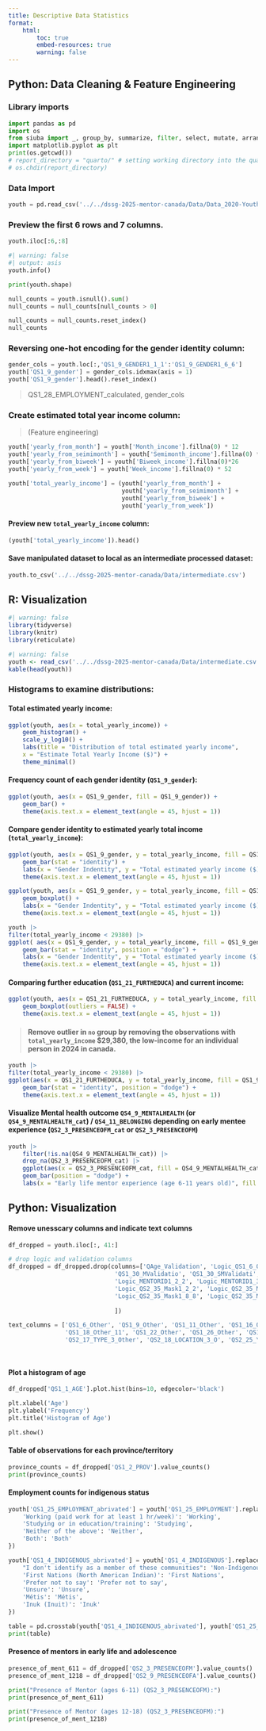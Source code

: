 ```yaml
---
title: Descriptive Data Statistics
format: 
    html:
        toc: true
        embed-resources: true
        warning: false
---
```


## Python: Data Cleaning & Feature Engineering

### Library imports

```python
import pandas as pd
import os
from siuba import _, group_by, summarize, filter, select, mutate, arrange, count
import matplotlib.pyplot as plt
print(os.getcwd()) 
# report_directory = "quarto/" # setting working directory into the quarto folder to ensure quarto/code execution consistency
# os.chdir(report_directory)
```

### Data Import

```python
youth = pd.read_csv('../../dssg-2025-mentor-canada/Data/Data_2020-Youth-Survey.csv')
```

### Preview the first 6 rows and 7 columns.

```python
youth.iloc[:6,:8]
```

```python
#| warning: false
#| output: asis
youth.info()
```

```python
print(youth.shape)

null_counts = youth.isnull().sum()
null_counts = null_counts[null_counts > 0]
```

```python
null_counts = null_counts.reset_index()
null_counts
```

### Reversing one-hot encoding for the gender identity column:

```python
gender_cols = youth.loc[:,'QS1_9_GENDER1_1_1':'QS1_9_GENDER1_6_6']
youth['QS1_9_gender'] = gender_cols.idxmax(axis = 1)
youth['QS1_9_gender'].head().reset_index()
```

> QS1_28_EMPLOYMENT_calculated, gender_cols

### Create estimated total year income column:

> (Feature engineering)

```python
youth['yearly_from_month'] = youth['Month_income'].fillna(0) * 12
youth['yearly_from_seimimonth'] = youth['Semimonth_income'].fillna(0) * 24
youth['yearly_from_biweek'] = youth['Biweek_income'].fillna(0)*26
youth['yearly_from_week'] = youth['Week_income'].fillna(0) * 52

youth['total_yearly_income'] = (youth['yearly_from_month'] +
                                youth['yearly_from_seimimonth'] + 
                                youth['yearly_from_biweek'] + 
                                youth['yearly_from_week'])

```

#### Preview new `total_yearly_income` column:

```python
(youth['total_yearly_income']).head()
```

#### Save manipulated dataset to local as an intermediate processed dataset:

```python
youth.to_csv('../../dssg-2025-mentor-canada/Data/intermediate.csv')
```

## R: Visualization

```r
#| warning: false
library(tidyverse)
library(knitr)
library(reticulate)
```

```r
#| warning: false
youth <- read_csv('../../dssg-2025-mentor-canada/Data/intermediate.csv')
kable(head(youth))
```

### **Histograms to examine distributions**:

#### Total estimated yearly income:

```r
ggplot(youth, aes(x = total_yearly_income)) +
    geom_histogram() +
    scale_y_log10() +
    labs(title = "Distribution of total estimated yearly income",
    x = "Estimate Total Yearly Income ($)") +
    theme_minimal()
```

#### Frequency count of each gender identity (`QS1_9_gender`):

```r
ggplot(youth, aes(x = QS1_9_gender, fill = QS1_9_gender)) +
    geom_bar() +
    theme(axis.text.x = element_text(angle = 45, hjust = 1))
```

#### Compare gender identity to estimated yearly total income (`total_yearly_income`):

```r
ggplot(youth, aes(x = QS1_9_gender, y = total_yearly_income, fill = QS1_9_gender)) +
    geom_bar(stat = "identity") +
    labs(x = "Gender Indentity", y = "Total estimated yearly income ($)") +
    theme(axis.text.x = element_text(angle = 45, hjust = 1))
```

```r
ggplot(youth, aes(x = QS1_9_gender, y = total_yearly_income, fill = QS1_9_gender)) +
    geom_boxplot() +
    labs(x = "Gender Indentity", y = "Total estimated yearly income ($)") +
    theme(axis.text.x = element_text(angle = 45, hjust = 1))
```

```r
youth |>
filter(total_yearly_income < 29380) |>
ggplot( aes(x = QS1_9_gender, y = total_yearly_income, fill = QS1_9_gender)) +
    geom_bar(stat = "identity", position = "dodge") +
    labs(x = "Gender Indentity", y = "Total estimated yearly income ($)") +
    theme(axis.text.x = element_text(angle = 45, hjust = 1))
```

#### Comparing further education (`QS1_21_FURTHEDUCA`) and current income:

```r
ggplot(youth, aes(x = QS1_21_FURTHEDUCA, y = total_yearly_income, fill = QS1_9_gender)) +
    geom_boxplot(outliers = FALSE) +
    theme(axis.text.x = element_text(angle = 45, hjust = 1))
```

> #### Remove outlier in `no` group by removing the observations with `total_yearly_income` \$29,380, the low-income for an individual person in 2024 in canada.

```r
youth |>
filter(total_yearly_income < 29380) |>
ggplot(aes(x = QS1_21_FURTHEDUCA, y = total_yearly_income, fill = QS1_9_gender)) +
    geom_bar(stat = "identity", position = "dodge") +
    theme(axis.text.x = element_text(angle = 45, hjust = 1))
```

#### Visualize Mental health outcome `QS4_9_MENTALHEALTH` (or `QS4_9_MENTALHEALTH_cat`) / `QS4_11_BELONGING` depending on early mentee experience (`QS2_3_PRESENCEOFM_cat` or `QS2_3_PRESENCEOFM`)

```r
youth |>
    filter(!is.na(QS4_9_MENTALHEALTH_cat)) |>
    drop_na(QS2_3_PRESENCEOFM_cat) |>
    ggplot(aes(x = QS2_3_PRESENCEOFM_cat, fill = QS4_9_MENTALHEALTH_cat)) +
    geom_bar(position = "dodge") +
    labs(x = "Early life mentor experience (age 6-11 years old)", fill = "Current Mental Health Rating")
```


## Python: Visualization

####  Remove unesscary columns and indicate text columns
```python
df_dropped = youth.iloc[:, 41:]

# drop logic and validation columns
df_dropped = df_dropped.drop(columns=['QAge_Validation', 'Logic_QS1_6_Qtext', 'Logic_Qtext', 'QS1_8_Validation', 'Logic_QS1_26_Ask', 'QS1_29_Validation', 
                              'QS1_30_MValidatio', 'QS1_30_SMValidati', 'QS1_31_BWValidati', 'QS1_32_WValidatio', 'QS2_10_Validation', 'Logic_QS2_14_Ask','Logic_MENTORID1_1_1',
                              'Logic_MENTORID1_2_2', 'Logic_MENTORID1_3_3', 'Logic_AP_QS2_23', 'Logic_QS2_27_Ask', 'Logic_QS2_34_Valid', 'Logic_QS2_35_Ask', 'Logic_QS2_35_Mask1_1_1',
                              'Logic_QS2_35_Mask1_2_2', 'Logic_QS2_35_Mask1_3_3', 'Logic_QS2_35_Mask1_4_4', 'Logic_QS2_35_Mask1_5_5', 'Logic_QS2_35_Mask1_6_6', 'Logic_QS2_35_Mask1_7_7',
                              'Logic_QS2_35_Mask1_8_8', 'Logic_QS2_35_Mask1_9_9', 'Logic_QS2_35_Mask1_10_10', 'QS4_14_Validatio', 'QS4_15_Validatio', 'QS4_19_Validatio', 'QS4_23_Validatio'
    
                              ])

text_columns = ['QS1_6_Other', 'QS1_9_Other', 'QS1_11_Other', 'QS1_16_Other', 'QS1_18_Other_1', 'QS1_18_Other_2', 'QS1_18_Other_3', 'QS1_18_Other_4', 'QS1_18_Other_5', 'QS1_18_Other_6', 'QS1_18_Other_7', 'QS1_18_Other_8', 'QS1_18_Other_9', 'QS1_18_Other_10', 
                'QS1_18_Other_11', 'QS1_22_Other', 'QS1_26_Other', 'QS1_27_Other', 'QS2_13_Other', 'QS2_14_MENTORID', 'QS2_14_MENTORID_2', 'QS2_14_MENTORID_3', 'QS2_18_LOCATION_1_O', 'QS2_15_RELATIONSHIP2', 'QS2_17_TYPE_2_Other', 'QS2_18_LOCATION_2_O', 'QS2_15_RELATIONSHIP3',
                'QS2_17_TYPE_3_Other', 'QS2_18_LOCATION_3_O', 'QS2_25_YOUTHINIT2', 'QS2_27_MENTORPROGRA2', 'QS2_33_TRANSITIONS_Ot', 'QS2_34_SUPPORTS_Ot', 'QS2_38_NETGATIVEMENTO', 'QS3_2_TRANSITIONWITHOUTMEN', 'QS3_3_TRANSITIONSWITHOUTMENTO', 'QS4_4_Other', 'QS4_5_SATEDU_Other']

                
```

#### Plot a histogram of age
```python
df_dropped['QS1_1_AGE'].plot.hist(bins=10, edgecolor='black')

plt.xlabel('Age')
plt.ylabel('Frequency')
plt.title('Histogram of Age')

plt.show()
```

#### Table of observations for each province/territory
```python
province_counts = df_dropped['QS1_2_PROV'].value_counts()
print(province_counts)
```

#### Employment counts for indigenous status
```python
youth['QS1_25_EMPLOYMENT_abrivated'] = youth['QS1_25_EMPLOYMENT'].replace({
    'Working (paid work for at least 1 hr/week)': 'Working',
    'Studying or in education/training': 'Studying',
    'Neither of the above': 'Neither',
    'Both': 'Both'
})

youth['QS1_4_INDIGENOUS_abrivated'] = youth['QS1_4_INDIGENOUS'].replace({
    "I don't identify as a member of these communities": 'Non-Indigenous',
    'First Nations (North American Indian)': 'First Nations',
    'Prefer not to say': 'Prefer not to say',
    'Unsure': 'Unsure',
    'Métis': 'Métis',
    'Inuk (Inuit)': 'Inuk'
})

table = pd.crosstab(youth['QS1_4_INDIGENOUS_abrivated'], youth['QS1_25_EMPLOYMENT_abrivated'])
print(table)
```

#### Presence of mentors in early life and adolescence

```python
presence_of_ment_611 = df_dropped['QS2_3_PRESENCEOFM'].value_counts()
presence_of_ment_1218 = df_dropped['QS2_9_PRESENCEOFA'].value_counts()

print("Presence of Mentor (ages 6-11) (QS2_3_PRESENCEOFM):")
print(presence_of_ment_611)

print("Presence of Mentor (ages 12-18) (QS2_3_PRESENCEOFM):")
print(presence_of_ment_1218)
```